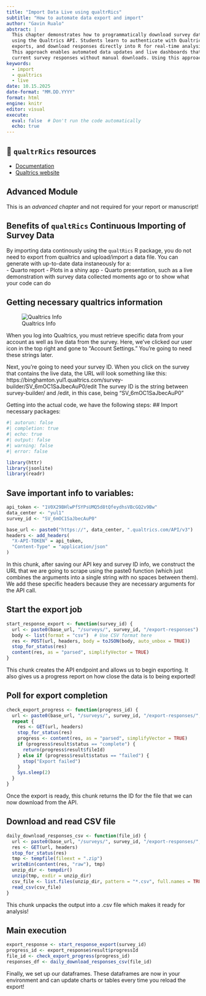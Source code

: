 ```yaml
---
title: "Import Data Live using qualtrRics"
subtitle: "How to automate data export and import"
author: "Gavin Rualo"
abstract: |
  This chapter demonstrates how to programmatically download survey data from Qualtrics
  using the Qualtrics API. Students learn to authenticate with Qualtrics, initiate data
  exports, and download responses directly into R for real-time analysis and reporting.
  This approach enables automated data updates and live dashboards that reflect the most
  current survey responses without manual downloads. Using this approach, a research team should be able to run analyses during the last week before the poster is submitted to maximize the data collection window.
keywords:
  - import
  - qualtrics
  - live
date: 10.15.2025
date-format: "MM.DD.YYYY"
format: html
engine: knitr
editor: visual
execute:
  eval: false  # Don't run the code automatically
  echo: true
---
```


::: {.callout-tip icon="false"}
## 📖 `qualtrRics` resources

-   [Documentation](https://cran.r-project.org/web/packages/qualtRics/vignettes/qualtRics.html)
-   [Qualtrics website](https://api.qualtrics.com/docs/)
:::

::: {.callout-important appearance="simple"}
## Advanced Module

This is an *advanced* *chapter* and not required for your report or manuscript!
:::

## Benefits of `qualtRics` Continuous Importing of Survey Data

By importing data continously using the `qualtRics` R package, you do not need to export from qualtrics and upload/import a data file. You can generate with up-to-date data instaneously for a:\
- Quarto report - Plots in a shiny app - Quarto presentation, such as a live demonstration with survey data collected moments ago or to show what your code can do

## Getting necessary qualtrics information

![Qualtrics Info](images/qualtrics_info_ex.png)

When you log into Qualtrics, you must retrieve specific data from your account as well as live data from the survey. Here, we've clicked our user icon in the top right and gone to "Account Settings." You're going to need these strings later.

Next, you're going to need your survey ID. When you click on the survey that contains the live data, the URL will look something like this: https://binghamton.yul1.qualtrics.com/survey-builder/SV_6mOC1SaJbecAuP0/edit The survey ID is the string between survey-builder/ and /edit, in this case, being "SV_6mOC1SaJbecAuP0"

Getting into the actual code, we have the following steps: \## Import necessary packages:

```r
#| autorun: false
#| completion: true
#| echo: true
#| output: false
#| warning: false
#| error: false

library(httr)
library(jsonlite)
library(readr)
```

## Save important info to variables:

```r
api_token <- "1V0X29BHlwPfSYPsUMQ5d8tQfeydhsVBcGQ2v9Bw"
data_center <- "yul1"
survey_id <- "SV_6mOC1SaJbecAuP0"

base_url <- paste0("https://", data_center, ".qualtrics.com/API/v3")
headers <- add_headers(
  "X-API-TOKEN" = api_token,
  "Content-Type" = "application/json"
)
```

In this chunk, after saving our API key and survey ID info, we construct the URL that we are going to scrape using the paste0 function (which just combines the arguments into a single string with no spaces between them). We add these specific headers because they are necessary arguments for the API call.

## Start the export job

```r
start_response_export <- function(survey_id) {
  url <- paste0(base_url, "/surveys/", survey_id, "/export-responses")
  body <- list(format = "csv")  # Use CSV format here
  res <- POST(url, headers, body = toJSON(body, auto_unbox = TRUE))
  stop_for_status(res)
  content(res, as = "parsed", simplifyVector = TRUE)
}
```

This chunk creates the API endpoint and allows us to begin exporting. It also gives us a progress report on how close the data is to being exported!

## Poll for export completion

```r
check_export_progress <- function(progress_id) {
  url <- paste0(base_url, "/surveys/", survey_id, "/export-responses/", progress_id)
  repeat {
    res <- GET(url, headers)
    stop_for_status(res)
    progress <- content(res, as = "parsed", simplifyVector = TRUE)
    if (progress$result$status == "complete") {
      return(progress$result$fileId)
    } else if (progress$result$status == "failed") {
      stop("Export failed")
    }
    Sys.sleep(2)
  }
}
```

Once the export is ready, this chunk returns the ID for the file that we can now download from the API.

## Download and read CSV file

```r
daily_download_responses_csv <- function(file_id) {
  url <- paste0(base_url, "/surveys/", survey_id, "/export-responses/", file_id, "/file")
  res <- GET(url, headers)
  stop_for_status(res)
  tmp <- tempfile(fileext = ".zip")
  writeBin(content(res, "raw"), tmp)
  unzip_dir <- tempdir()
  unzip(tmp, exdir = unzip_dir)
  csv_file <- list.files(unzip_dir, pattern = "*.csv", full.names = TRUE)
  read_csv(csv_file)
}
```

This chunk unpacks the output into a .csv file which makes it ready for analysis!

## Main execution

```r
export_response <- start_response_export(survey_id)
progress_id <- export_response$result$progressId
file_id <- check_export_progress(progress_id)
responses_df <- daily_download_responses_csv(file_id)
```

Finally, we set up our dataframes. These dataframes are now in your environment and can update charts or tables every time you reload the export!
